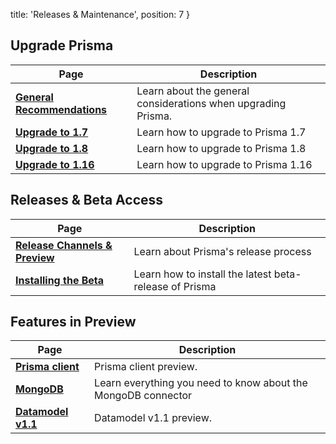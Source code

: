   title: 'Releases & Maintenance',
  position: 7
}

## Upgrade Prisma

| Page | Description |
| -- | --- |
| [**General Recommendations**](dfv4) | Learn about the general considerations when upgrading Prisma.  |
| [**Upgrade to 1.7**](jgpt) | Learn how to upgrade to Prisma 1.7  |
| [**Upgrade to 1.8**](jgp3) | Learn how to upgrade to Prisma 1.8  |
| [**Upgrade to 1.16**](jgp4) | Learn how to upgrade to Prisma 1.16 |

## Releases & Beta Access

| Page | Description |
| -- | --- |
| [**Release Channels & Preview**](b4op) | Learn about Prisma's release process |
| [**Installing the Beta**](b5op) | Learn how to install the latest beta-release of Prisma |

## Features in Preview

| Page | Description |
| -- | --- |
| [**Prisma client**](b6q6) | Prisma client preview. |
| [**MongoDB**](b6op) | Learn everything you need to know about the MongoDB connector |
| [**Datamodel v1.1**](b6a7) | Datamodel v1.1 preview. |